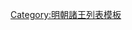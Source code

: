 {{ming|title=明朝郾城郡諸王|ed=郾城國|head=[[成化]]二十一年（[[1485年]]）封。|
{{ming/title}}
{{ming/list|郾城恭端王|[[朱彌鈱]]|朱芝址、庶四子|[[1485年]]—[[1552年]]|成化二十一年封。[[嘉靖]]三十一年薨。}}
{{ming/list|郾城昭憲王|[[朱宇清]]|朱彌鈱、嫡一子|追封|[[正德 (明朝)|正德]]十三年封[[长子 (封号)|長子]]。嘉靖三十四年卒。以子[[朱宙桃|宙桃]]襲封。追封諡昭憲王。}}
{{ming/list|郾城榮康王|[[朱宙桃]]|朱宇清、庶一子|[[1556年]]—[[1558年]]|嘉靖三十五年襲封。三十七年薨。無子，除。}}
}}<noinclude>
[[Category:明朝諸王列表模板]]
</noinclude>